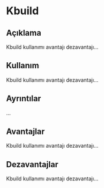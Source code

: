 # Kbuild {-}

## Açıklama {-}

Kbuild kullanımı avantajı dezavantajı...

## Kullanım {-}

Kbuild kullanımı avantajı dezavantajı...

## Ayrıntılar {-}

...

## Avantajlar {-}

Kbuild kullanımı avantajı dezavantajı...

## Dezavantajlar {-}

Kbuild kullanımı avantajı dezavantajı...

